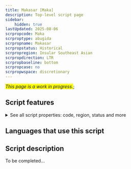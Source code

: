 ```yaml
---
title: Makasar [Maka]
description: Top-level script page
sidebar:
    hidden: true
lastUpdated: 2025-08-06
scrpropcode: Maka
scrproptype: abugida
scrpropname: Makasar
scrpropstatus: Historical
scrpropregion: Insular Southeast Asian
scrpropdirection: LTR
scrpropbaseline: bottom
scrpropcase: no
scrpropwspace: discretionary
---
```


<span style='background-color:yellow'>_This page is a work in progress._</span>;


## Script features

<details>
<summary> See all script properties: code, region, status and more</summary>
<ScriptInfo />
</details>

## Languages that use this script

<WsList script='Maka' wsMax='5' />

## Script description

To be completed...

